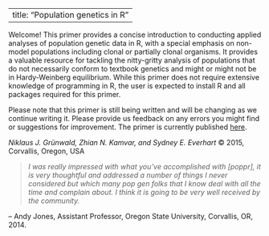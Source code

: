 
---
title: "Population genetics in R"
---

Welcome! This primer provides a concise introduction to conducting applied analyses of population genetic data in R, with a special emphasis on non-model populations including clonal or partially clonal organisms. It provides a valuable resource for tackling the nitty-gritty analysis of populations that do not necessarily conform to textbook genetics and might or might not be in Hardy-Weinberg equilibrium. While this primer does not require extensive knowledge of programming in R, the user is expected to install R and all packages required for this primer. 

Please note that this primer is still being written and will be changing as we continue writing it. Please provide us feedback on any errors you might find or suggestions for improvement. The primer is currently published [here](http://grunwaldlab.github.io/Population_Genetics_in_R/).

*Niklaus J. Gr&uuml;nwald, Zhian N. Kamvar, and Sydney E. Everhart*
&copy; 2015, Corvallis, Oregon, USA

>*I was really impressed with what you've accomplished with [poppr], it is very thoughtful and addressed a number of things I never considered but which many pop gen folks that I know deal with all the time and complain about.  I think it is going to be very well received by the community.* 

-- Andy Jones, Assistant Professor, Oregon State University, Corvallis, OR, 2014.

